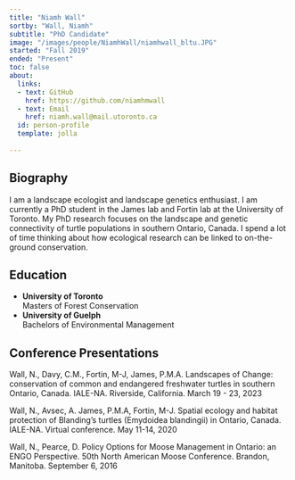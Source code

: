 ```yaml
---
title: "Niamh Wall"
sortby: "Wall, Niamh"
subtitle: "PhD Candidate"
image: "/images/people/NiamhWall/niamhwall_bltu.JPG" 
started: "Fall 2019"
ended: "Present"
toc: false
about:
  links:
  - text: GitHub
    href: https://github.com/niamhmwall
  - text: Email
    href: niamh.wall@mail.utoronto.ca
  id: person-profile
  template: jolla    
    
---
```


::: {#person-profile}
:::
## Biography

I am a landscape ecologist and landscape genetics enthusiast. I am currently a PhD student in the James lab and Fortin lab at the University of Toronto. My PhD research focuses on the landscape and genetic connectivity of turtle populations in southern Ontario, Canada. I spend a lot of time thinking about how ecological research can be linked to on-the-ground conservation. 

## Education

-   **University of Toronto**<br /> Masters of Forest Conservation
-   **University of Guelph**<br /> Bachelors of Environmental Management

## Conference Presentations

Wall, N., Davy, C.M., Fortin, M-J, James, P.M.A. Landscapes of Change: conservation of common and endangered freshwater turtles in southern Ontario, Canada. IALE-NA. Riverside, California. March 19 - 23, 2023

Wall, N., Avsec, A. James, P.M.A, Fortin, M-J. Spatial ecology and habitat protection of Blanding's turtles (Emydoidea blandingii) in Ontario, Canada. IALE-NA. Virtual conference. May 11-14, 2020

Wall, N., Pearce, D. Policy Options for Moose Management in Ontario: an ENGO Perspective. 50th North American Moose Conference. Brandon, Manitoba. September 6, 2016
